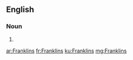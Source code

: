 ==English==

===Noun===
{{head|en|plural}}

# {{plural of|Franklin|lang=en|nocat=1}}

[[ar:Franklins]]
[[fr:Franklins]]
[[ku:Franklins]]
[[mg:Franklins]]